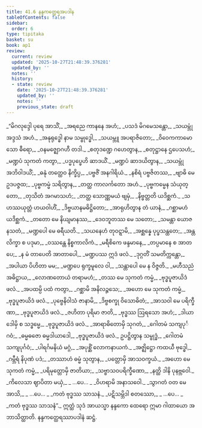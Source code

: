 ```yaml
---
title: 41.6 နန္ဒကတ္ထေရအပဒါန
tableOfContents: false
sidebar:
  order: 6
type: tipitaka
basket: su
book: ap1
review:
  current: review
  updated: '2025-10-27T21:48:39.376281'
  updated_by: ''
  notes: ''
  history:
  - state: review
    date: '2025-10-27T21:48:39.376281'
    updated_by: ''
    notes: ''
    previous_state: draft
---
```



<ReviewStatus review={frontmatter.review} showDetails={true} />

<HypothesisAnnotation frontmatter={frontmatter} />

<DynamicBreadcrumb />

<Division number="161" book="ap1" e="ch" v="20" p="410">

<Paragraph number="5017" type="verses" book="ap1">
_“မိဂလုဒ္ဒေါ ပုရေ အာသိံ,_  
_အရညေ ကာနနေ အဟံ;_  
_ပသဒံ မိဂမေသန္တော,_  
_သယမ္ဘုံ အဒ္ဒသံ အဟံ._  

</Paragraph>

</Division>
<Division number="162" book="ap1" e="ch" v="20" p="410">

<Paragraph number="5018" type="verses" book="ap1">
_အနုရုဒ္ဓေါ နာမ သမ္ဗုဒ္ဓေါ,_  
_သယမ္ဘူ အပရာဇိတော;_  
_ဝိဝေကကာမော သော ဓီရော,_  
_ဝနမဇ္ဈောဂဟီ တဒါ._  

</Paragraph>

</Division>
<Division number="163" book="ap1" e="ch" v="20" p="410">

<Paragraph number="5019" type="verses" book="ap1">
_စတုဒဏ္ဍေ ဂဟေတွာန,_  
_စတုဋ္ဌာနေ ဌပေသဟံ;_  
_မဏ္ဍပံ သုကတံ ကတွာ,_  
_ပဒ္မပုပ္ဖေဟိ ဆာဒယိံ._  

</Paragraph>

</Division>
<Division number="164" book="ap1" e="ch" v="20" p="410">

<Paragraph number="5020" type="verses" book="ap1">
_မဏ္ဍပံ ဆာဒယိတွာန,_  
_သယမ္ဘုံ အဘိဝါဒယိံ;_  
_ဓနုံ တတ္ထေဝ နိက္ခိပ္ပ,_  
_ပဗ္ဗဇိံ အနဂါရိယံ._  

</Paragraph>

</Division>
<Division number="165" book="ap1" e="ch" v="20" p="410">

<Paragraph number="5021" type="verses" book="ap1">
_နစိရံ ပဗ္ဗဇိတဿ,_  
_ဗျာဓိ မေ ဥဒပဇ္ဇထ;_  
_ပုဗ္ဗကမ္မံ သရိတွာန,_  
_တတ္ထ ကာလင်္ကတော အဟံ._  

</Paragraph>

</Division>
<Division number="166" book="ap1" e="ch" v="20" p="410">

<Paragraph number="5022" type="verses" book="ap1">
_ပုဗ္ဗကမ္မေန သံယုတ္တော,_  
_တုသိတံ အဂမာသဟံ;_  
_တတ္ထ သောဏ္ဏမယံ ဗျမှံ,_  
_နိဗ္ဗတ္တတိ ယဒိစ္ဆကံ._  

</Paragraph>

</Division>
<Division number="167" book="ap1" e="ch" v="20" p="410">

<Paragraph number="5023" type="verses" book="ap1">
_သဟဿယုတ္တံ ဟယဝါဟိံ,_  
_ဒိဗ္ဗယာနမဓိဋ္ဌိတော;_  
_အာရုဟိတွာန တံ ယာနံ,_  
_ဂစ္ဆာမဟံ ယဒိစ္ဆကံ._  

</Paragraph>

</Division>
<Division number="168" book="ap1" e="ch" v="20" p="411">

<Paragraph number="5024" type="verses" book="ap1">
_တတော မေ နိယျမာနဿ,_  
_ဒေဝဘူတဿ မေ သတော;_  
_သမန္တာ ယောဇနသတံ,_  
_မဏ္ဍပေါ မေ ဓရီယတိ._  

</Paragraph>

</Division>
<Division number="169" book="ap1" e="ch" v="20" p="411">

<Paragraph number="5025" type="verses" book="ap1">
_သယနေဟံ တုဝဋ္ဋာမိ,_  
_အစ္ဆန္နေ ပုပ္ဖသန္ထတေ;_  
_အန္တလိက္ခာ စ ပဒုမာ,_  
_ဝဿန္တေ နိစ္စကာလိကံ._  

</Paragraph>

</Division>
<Division number="170" book="ap1" e="ch" v="20" p="411">

<Paragraph number="5026" type="verses" book="ap1">
_မရီစိကေ ဖန္ဒမာနေ,_  
_တပ္ပမာနေ စ အာတပေ;_  
_န မံ တာပေတိ အာတာပေါ,_  
_မဏ္ဍပဿ ဣဒံ ဖလံ._  

</Paragraph>

</Division>
<Division number="171" book="ap1" e="ch" v="20" p="411">

<Paragraph number="5027" type="verses" book="ap1">
_ဒုဂ္ဂတိံ သမတိက္ကန္တော,_  
_အပါယာ ပိဟိတာ မမ;_  
_မဏ္ဍပေ ရုက္ခမူလေ ဝါ,_  
_သန္တာပေါ မေ န ဝိဇ္ဇတိ._  

</Paragraph>

</Division>
<Division number="172" book="ap1" e="ch" v="20" p="411">

<Paragraph number="5028" type="verses" book="ap1">
_မဟီသညံ အဓိဋ္ဌာယ,_  
_လောဏတောယံ တရာမဟံ;_  
_တဿ မေ သုကတံ ကမ္မံ,_  
_ဗုဒ္ဓပူဇာယိဒံ ဖလံ._  

</Paragraph>

</Division>
<Division number="173" book="ap1" e="ch" v="20" p="411">

<Paragraph number="5029" type="verses" book="ap1">
_အပထမ္ပိ ပထံ ကတွာ,_  
_ဂစ္ဆာမိ အနိလဉ္ဇသေ;_  
_အဟော မေ သုကတံ ကမ္မံ,_  
_ဗုဒ္ဓပူဇာယိဒံ ဖလံ._  

</Paragraph>

</Division>
<Division number="174" book="ap1" e="ch" v="20" p="411">

<Paragraph number="5030" type="verses" book="ap1">
_ပုဗ္ဗေနိဝါသံ ဇာနာမိ,_  
_ဒိဗ္ဗစက္ခု ဝိသောဓိတံ;_  
_အာသဝါ မေ ပရိက္ခီဏာ,_  
_ဗုဒ္ဓပူဇာယိဒံ ဖလံ._  

</Paragraph>

</Division>
<Division number="175" book="ap1" e="ch" v="20" p="411">

<Paragraph number="5031" type="verses" book="ap1">
_ဇဟိတာ ပုရိမာ ဇာတိ,_  
_ဗုဒ္ဓဿ ဩရသော အဟံ;_  
_ဒါယာဒေါမှိ စ သဒ္ဓမ္မေ,_  
_ဗုဒ္ဓပူဇာယိဒံ ဖလံ._  

</Paragraph>

</Division>
<Division number="176" book="ap1" e="ch" v="20" p="411">

<Paragraph number="5032" type="verses" book="ap1">
_အာရာဓိတောမှိ သုဂတံ,_  
_ဂေါတမံ သကျပုင်္ဂဝံ;_  
_ဓမ္မဓဇော ဓမ္မဒါယာဒေါ,_  
_ဗုဒ္ဓပူဇာယိဒံ ဖလံ._  

</Paragraph>

</Division>
<Division number="177" book="ap1" e="ch" v="20" p="411">

<Paragraph number="5033" type="verses" book="ap1">
ဥပဋ္ဌိတွာန သမ္ဗုဒ္ဓံ,_  
_ဂေါတမံ သကျပုင်္ဂဝံ;_  
_ပါရင်္ဂမနိယံ မဂ္ဂံ,_  
_အပုစ္ဆိံ လောကနာယကံ._  

</Paragraph>

</Division>
<Division number="178" book="ap1" e="ch" v="20" p="411">

<Paragraph number="5034" type="verses" book="ap1">
_အဇ္ဈိဋ္ဌော ကထယီ ဗုဒ္ဓေါ,_  
_ဂမ္ဘီရံ နိပုဏံ ပဒံ;_  
_တဿာဟံ ဓမ္မံ သုတွာန,_  
_ပတ္တောမှိ အာသဝက္ခယံ._  

</Paragraph>

</Division>
<Division number="179" book="ap1" e="ch" v="20" p="411">

<Paragraph number="5035" type="verses" book="ap1">
_အဟော မေ သုကတံ ကမ္မံ,_  
_ပရိမုတ္တောမှိ ဇာတိယာ;_  
_သဗ္ဗာသဝပရိက္ခီဏော,_  
_နတ္ထိ ဒါနိ ပုနဗ္ဘဝေါ._  

</Paragraph>

</Division>
<Division number="180" book="ap1" e="ch" v="20" p="411">

<Paragraph number="5036" type="verses" book="ap1">
_ကိလေသာ ဈာပိတာ မယှံ,_  
_ …ပေ… _  
_ဝိဟရာမိ အနာသဝေါ._  

</Paragraph>

</Division>
<Division number="181" book="ap1" e="ch" v="20" p="411">

<Paragraph number="5037" type="verses" book="ap1">
_သွာဂတံ ဝတ မေ အာသိ,_  
_ …ပေ… _  
_ကတံ ဗုဒ္ဓဿ သာသနံ._  

</Paragraph>

</Division>
<Division number="182" book="ap1" e="ch" v="20" p="412">

<Paragraph number="5038" type="verses" book="ap1">
_ပဋိသမ္ဘိဒါ စတဿော,_  
_ …ပေ… _  
_ကတံ ဗုဒ္ဓဿ သာသနံ”._  

</Paragraph>

<Paragraph number="5039" book="ap1">
ဣတ္ထံ သုဒံ အာယသ္မာ နန္ဒကော ထေရော ဣမာ ဂါထာယော အဘာသိတ္ထာတိ.

</Paragraph>
</Division>

<Paragraph number="5040" type="center" book="ap1">
နန္ဒကတ္ထေရဿာပဒါနံ ဆဋ္ဌံ.
</Paragraph>